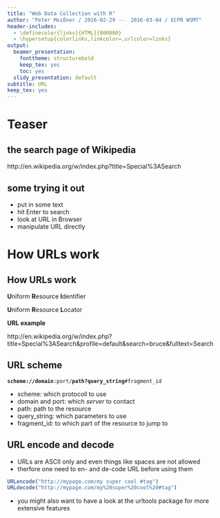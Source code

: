 ```yaml
---
title: "Web Data Collection with R"
author: "Peter Meißner / 2016-02-29 --  2016-03-04 / ECPR WSMT"
header-includes:
  - \definecolor{links}{HTML}{800080}
  - \hypersetup{colorlinks,linkcolor=,urlcolor=links}
output:
  beamer_presentation:
    fonttheme: structurebold
    keep_tex: yes
    toc: yes
  slidy_presentation: default
subtitle: URL
keep_tex: yes
---
```





# Teaser

## the search page of Wikipedia

http://en.wikipedia.org/w/index.php?title=Special%3ASearch

## some trying it out

- put in some text 
- hit Enter to search
- look at URL in Browser
- manipulate URL directly


# How URLs work
## How URLs work

**U**niform **R**esource **I**dentifier

**U**niform **R**esource **L**ocator


**URL example**

http://en.wikipedia.org/w/index.php?title=Special%3ASearch&profile=default&search=bruce&fulltext=Search

## URL scheme

**`scheme://domain`**`:port/`**`path?query_string`**`#fragment_id`

- scheme: which protocoll to use
- domain and port: which *server* to contact
- path: path to the resource 
- query_string: which parameters to use
- fragment_id: to which part of the resource to jump to


## URL encode and decode

- URLs are ASCII only and even things like spaces are not allowed
- therfore one need to en- and de-code URL before using them

```r
URLencode("http://mypage.com/my super cool #tag")
URLdecode("http://mypage.com/my%20super%20cool%20#tag")
```

- you might also want to have a look at the urltools package for more extensive features













